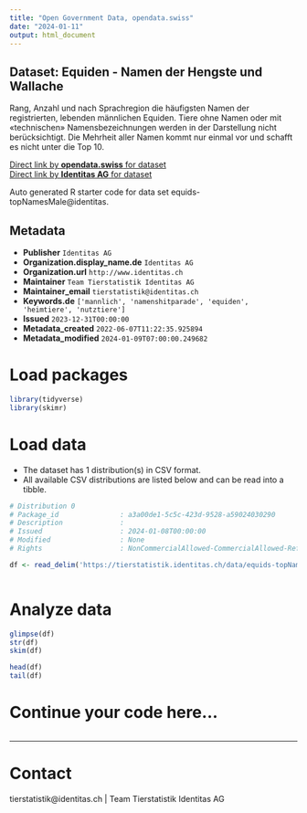 ```yaml
---
title: "Open Government Data, opendata.swiss"
date: "2024-01-11"
output: html_document
---
```


## Dataset: Equiden - Namen der Hengste und Wallache

Rang, Anzahl und nach Sprachregion die häufigsten Namen der registrierten, lebenden männlichen Equiden. Tiere ohne Namen oder mit «technischen» Namensbezeichnungen werden in der Darstellung nicht berücksichtigt. Die Mehrheit aller Namen kommt nur einmal vor und schafft es nicht unter die Top 10.

[Direct link by **opendata.swiss** for dataset](https://opendata.swiss/de/dataset/equiden-namen-der-hengste-und-wallache)<br>
[Direct link by **Identitas AG** for dataset](https://tierstatistik.identitas.ch/)

Auto generated R starter code for data set equids-topNamesMale@identitas.

## Metadata

- **Publisher** `Identitas AG`
- **Organization.display_name.de** `Identitas AG`
- **Organization.url** `http://www.identitas.ch`
- **Maintainer** `Team Tierstatistik Identitas AG`
- **Maintainer_email** `tierstatistik@identitas.ch`
- **Keywords.de** `['mannlich', 'namenshitparade', 'equiden', 'heimtiere', 'nutztiere']`
- **Issued** `2023-12-31T00:00:00`
- **Metadata_created** `2022-06-07T11:22:35.925894`
- **Metadata_modified** `2024-01-09T07:00:00.249682`


# Load packages

```r

library(tidyverse)
library(skimr)

```

# Load data

-   The dataset has 1 distribution(s) in CSV format.
-   All available CSV distributions are listed below and can be read into a tibble.

```r

# Distribution 0
# Package_id               : a3a00de1-5c5c-423d-9528-a59024030290
# Description              : 
# Issued                   : 2024-01-08T00:00:00
# Modified                 : None
# Rights                   : NonCommercialAllowed-CommercialAllowed-ReferenceRequired

df <- read_delim('https://tierstatistik.identitas.ch/data/equids-topNamesMale.csv')



```

# Analyze data

```r

glimpse(df)
str(df)
skim(df)

head(df)
tail(df)

```

# Continue your code here...

```r

```

------------------------------------------------------------------------

# Contact

tierstatistik@identitas.ch | Team Tierstatistik Identitas AG
